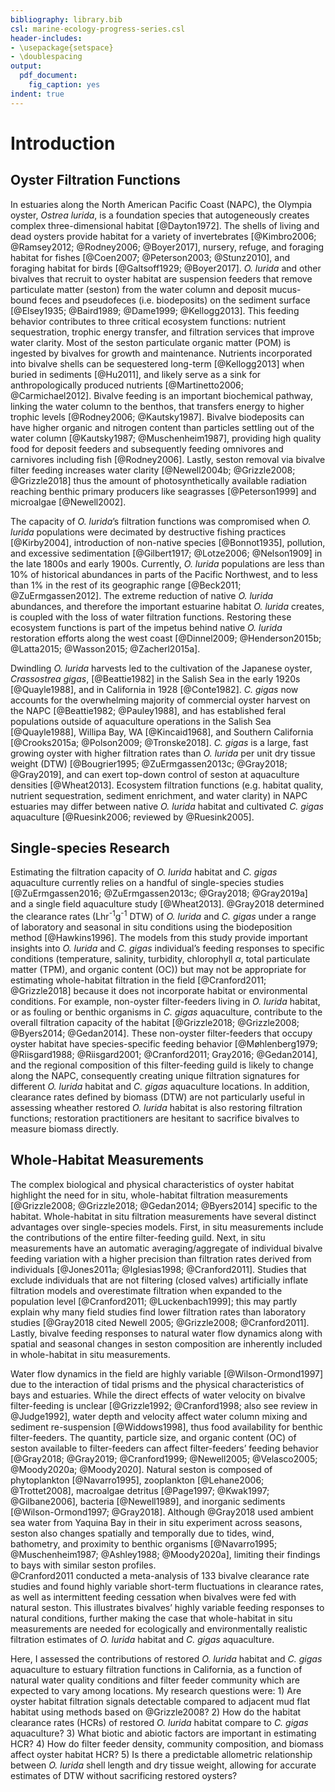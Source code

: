 ```yaml
---
bibliography: library.bib
csl: marine-ecology-progress-series.csl
header-includes: 
- \usepackage{setspace}
- \doublespacing
output:
  pdf_document:
    fig_caption: yes
indent: true
---
```


# Introduction

## Oyster Filtration Functions

In estuaries along the North American Pacific Coast (NAPC), the Olympia oyster, *Ostrea lurida*, is a foundation species that autogeneously creates complex three-dimensional habitat [@Dayton1972].
The shells of living and dead oysters provide habitat for a variety of invertebrates [@Kimbro2006; @Ramsey2012; @Rodney2006; @Boyer2017], nursery, refuge, and foraging habitat for fishes [@Coen2007; @Peterson2003; @Stunz2010], and foraging habitat for birds [@Galtsoff1929; @Boyer2017].
*O. lurida* and other bivalves that recruit to oyster habitat are suspension feeders that remove particulate matter (seston) from the water column and deposit mucus-bound feces and pseudofeces (i.e. biodeposits) on the sediment surface [@Elsey1935; @Baird1989; @Dame1999; @Kellogg2013].
This feeding behavior contributes to three critical ecosystem functions: nutrient sequestration, trophic energy transfer, and filtration services that improve water clarity.
Most of the seston particulate organic matter (POM) is ingested by bivalves for growth and maintenance.
Nutrients incorporated into bivalve shells can be sequestered long-term [@Kellogg2013] when buried in sediments [@Hu2011], and likely serve as a sink for anthropologically produced nutrients [@Martinetto2006; @Carmichael2012].
Bivalve feeding is an important biochemical pathway, linking the water column to the benthos, that transfers energy to higher trophic levels [@Rodney2006; @Kautsky1987]. 
Bivalve biodeposits can have higher organic and nitrogen content than particles settling out of the water column [@Kautsky1987; @Muschenheim1987], providing high quality food for deposit feeders and subsequently feeding omnivores and carnivores including fish [@Rodney2006].
Lastly, seston removal via bivalve filter feeding increases water clarity [@Newell2004b; @Grizzle2008; @Grizzle2018] thus the amount of photosynthetically available radiation reaching benthic primary producers like seagrasses [@Peterson1999] and microalgae [@Newell2002].

The capacity of *O. lurida*'s filtration functions was compromised when *O. lurida* populations were decimated by destructive fishing practices [@Kirby2004], introduction of non-native species [@Bonnot1935], pollution, and excessive sedimentation [@Gilbert1917; @Lotze2006; @Nelson1909] in the late 1800s and early 1900s.
Currently, *O. lurida* populations are less than 10% of historical abundances in parts of the Pacific Northwest, and to less than 1% in the rest of its geographic range [@Beck2011; @ZuErmgassen2012].
The extreme reduction of native *O. lurida* abundances, and therefore the important estuarine habitat *O. lurida* creates, is coupled with the loss of water filtration functions. 
Restoring these ecosystem functions is part of the impetus behind native *O. lurida* restoration efforts along the west coast [@Dinnel2009; @Henderson2015b; @Latta2015; @Wasson2015; @Zacherl2015a]. 

Dwindling *O. lurida* harvests led to the cultivation of the Japanese oyster, *Crassostrea gigas*, [@Beattie1982] in the Salish Sea in the early 1920s [@Quayle1988], and in California in 1928 [@Conte1982].
*C. gigas* now accounts for the overwhelming majority of commercial oyster harvest on the NAPC [@Beattie1982; @Pauley1988], and has established feral populations outside of aquaculture operations in the Salish Sea [@Quayle1988], Willipa Bay, WA [@Kincaid1968], and Southern California [@Crooks2015a; @Polson2009; @Tronske2018].
*C. gigas* is a large, fast growing oyster with higher filtration rates than *O. lurida* per unit dry tissue weight (DTW) [@Bougrier1995; @ZuErmgassen2013c; @Gray2018; @Gray2019], and can exert top-down control of seston at aquaculture densities [@Wheat2013].
Ecosystem filtration functions (e.g. habitat quality, nutrient sequestration, sediment enrichment, and water clarity) in NAPC estuaries may differ between native *O. lurida* habitat and cultivated *C. gigas* aquaculture [@Ruesink2006; reviewed by @Ruesink2005].

## Single-species Research

Estimating the filtration capacity of *O. lurida* habitat and *C. gigas* aquaculture currently relies on a handful of single-species studies [@ZuErmgassen2016; @ZuErmgassen2013c; @Gray2018; @Gray2019a] and a single field aquaculture study [@Wheat2013].
@Gray2018 determined the clearance rates (Lhr^-1^g^-1^ DTW) of *O. lurida* and *C. gigas* under a range of laboratory and seasonal in situ conditions using the biodeposition method [@Hawkins1996].
The models from this study provide important insights into *O. lurida* and *C. gigas* individual's feeding responses to specific conditions (temperature, salinity, turbidity, chlorophyll $\alpha$, total particulate matter (TPM), and organic content (OC)) but may not be appropriate for estimating whole-habitat filtration in the field [@Cranford2011; @Grizzle2018] because it does not incorporate habitat or environmental conditions.
For example, non-oyster filter-feeders living in *O. lurida* habitat, or as fouling or benthic organisms in *C. gigas* aquaculture, contribute to the overall filtration capacity of the habitat [@Grizzle2018; @Grizzle2008; @Byers2014; @Gedan2014].
These non-oyster filter-feeders that occupy oyster habitat have species-specific feeding behavior [@Møhlenberg1979; @Riisgard1988; @Riisgard2001; @Cranford2011; Gray2016; @Gedan2014], and the regional composition of this filter-feeding guild is likely to change along the NAPC, consequently creating unique filtration signatures for different *O. lurida* habitat and *C. gigas* aquaculture locations.
In addition, clearance rates defined by biomass (DTW) are not particularly useful in assessing wheather restored *O. lurida* habitat is also restoring filtration functions; restoration practitioners are hesitant to sacrifice bivalves to measure biomass directly.

## Whole-Habitat Measurements

The complex biological and physical characteristics of oyster habitat highlight the need for in situ, whole-habitat filtration measurements [@Grizzle2008; @Grizzle2018; @Gedan2014; @Byers2014] specific to the habitat.
Whole-habitat in situ filtration measurements have several distinct advantages over single-species models.
First, in situ measurements include the contributions of the entire filter-feeding guild.
Next, in situ measurements have an automatic averaging/aggregate of individual bivalve feeding variation with a higher precision than filtration rates derived from individuals [@Jones2011a; @Iglesias1998; @Cranford2011].
Studies that exclude individuals that are not filtering (closed valves) artificially inflate filtration models and overestimate filtration when expanded to the population level [@Cranford2011; @Luckenbach1999]; this may partly explain why many field studies find lower filtration rates than laboratory studies [@Gray2018 cited Newell 2005; @Grizzle2008; @Cranford2011]. 
Lastly, bivalve feeding responses to natural water flow dynamics along with spatial and seasonal changes in seston composition are inherently included in whole-habitat in situ measurements. 

Water flow dynamics in the field are highly variable [@Wilson-Ormond1997] due to the interaction of tidal prisms and the physical characteristics of bays and estuaries.
While the direct effects of water velocity on bivalve filter-feeding is unclear [@Grizzle1992; @Cranford1998; also see review in @Judge1992], water depth and velocity affect water column mixing and sediment re-suspension [@Widdows1998], thus food availability for benthic filter-feeders.
The quantity, particle size, and organic content (OC) of seston available to filter-feeders can affect filter-feeders' feeding behavior [@Gray2018; @Gray2019; @Cranford1999; @Newell2005; @Velasco2005; @Moody2020a; @Moody2020].
Natural seston is composed of phytoplankton [@Navarro1995], zooplankton [@Lehane2006; @Trottet2008], macroalgae detritus [@Page1997; @Kwak1997; @Gilbane2006], bacteria [@Newell1989], and inorganic sediments [@Wilson-Ormond1997; @Gray2018].
Although @Gray2018 used ambient sea water from Yaquina Bay in their in situ experiment across seasons, seston also changes spatially and temporally due to tides, wind, bathometry, and proximity to benthic organisms [@Navarro1995; @Muschenheim1987; @Ashley1988; @Moody2020a], limiting their findings to bays with similar seston profiles.  
@Cranford2011 conducted a meta-analysis of 133 bivalve clearance rate studies and found highly variable short-term fluctuations in clearance rates, as well as intermittent feeding cessation when bivalves were fed with natural seston.
This illustrates bivalves' highly variable feeding responses to natural conditions, further making the case that whole-habitat in situ measurements are needed for ecologically and environmentally realistic filtration estimates of *O. lurida* habitat and *C. gigas* aquaculture. 

Here, I assessed the contributions of restored *O. lurida* habitat and *C. gigas* aquaculture to estuary filtration functions in California, as a function of natural water quality conditions and filter feeder community which are expected to vary among locations.
My research questions were:
1) Are oyster habitat filtration signals detectable compared to adjacent mud flat habitat using methods based on @Grizzle2008?
2) How do the habitat clearance rates (HCRs) of restored *O. lurida* habitat compare to *C. gigas* aquaculture?
3) What biotic and abiotic factors are important in estimating HCR?
4) How do filter feeder density, community composition, and biomass affect oyster habitat HCR?
5) Is there a predictable allometric relationship between *O. lurida* shell length and dry tissue weight, allowing for accurate estimates of DTW without sacrificing restored oysters?

\newpage
